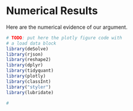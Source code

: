 # Numerical Results
Here are the numerical evidence of our argument.

```r
# TODO: put here the plotly figure code with 
# a load data block
library(deSolve)
library(rjson)
library(reshape2)
library(dplyr)
library(tidyquant)
library(plotly)
library(classInt)
library("styler")
library(lubridate)

#
```

